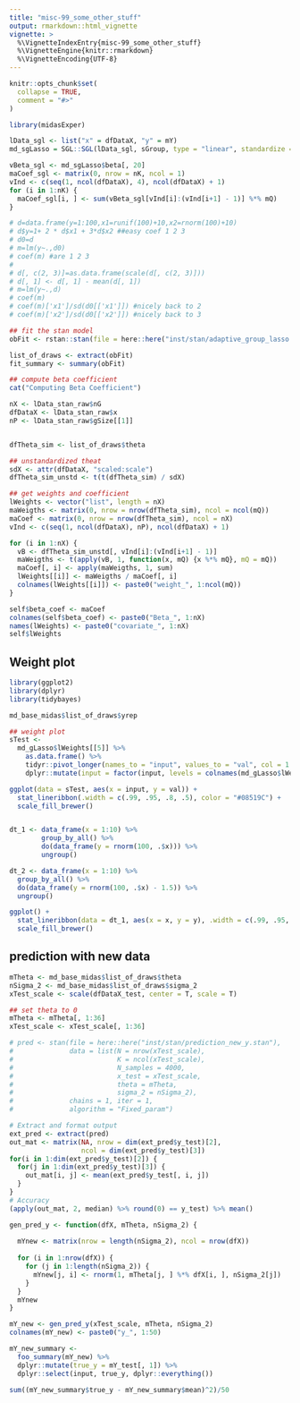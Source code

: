 ```yaml
---
title: "misc-99_some_other_stuff"
output: rmarkdown::html_vignette
vignette: >
  %\VignetteIndexEntry{misc-99_some_other_stuff}
  %\VignetteEngine{knitr::rmarkdown}
  %\VignetteEncoding{UTF-8}
---
```


```r
knitr::opts_chunk$set(
  collapse = TRUE,
  comment = "#>"
)
```

```r
library(midasExper)
```

```r
lData_sgl <- list("x" = dfDataX, "y" = mY)
md_sgLasso = SGL::SGL(lData_sgl, sGroup, type = "linear", standardize = F)

vBeta_sgl <- md_sgLasso$beta[, 20]
maCoef_sgl <- matrix(0, nrow = nK, ncol = 1)
vInd <- c(seq(1, ncol(dfDataX), 4), ncol(dfDataX) + 1)
for (i in 1:nK) {
  maCoef_sgl[i, ] <- sum(vBeta_sgl[vInd[i]:(vInd[i+1] - 1)] %*% mQ)
}
```

```r
# d=data.frame(y=1:100,x1=runif(100)+10,x2=rnorm(100)+10)
# d$y=1+ 2 * d$x1 + 3*d$x2 ##easy coef 1 2 3
# d0=d
# m=lm(y~.,d0)
# coef(m) #are 1 2 3
# 
# d[, c(2, 3)]=as.data.frame(scale(d[, c(2, 3)]))
# d[, 1] <- d[, 1] - mean(d[, 1])
# m=lm(y~.,d)
# coef(m)
# coef(m)['x1']/sd(d0[['x1']]) #nicely back to 2
# coef(m)['x2']/sd(d0[['x2']]) #nicely back to 3
```



```r
## fit the stan model
obFit <- rstan::stan(file = here::here("inst/stan/adaptive_group_lasso.stan"), data = lData_stan_raw, model_name = "group_lasso")

list_of_draws <- extract(obFit)
fit_summary <- summary(obFit)

## compute beta coefficient
cat("Computing Beta Coefficient")

nX <- lData_stan_raw$nG
dfDataX <- lData_stan_raw$x
nP <- lData_stan_raw$gSize[[1]]


dfTheta_sim <- list_of_draws$theta

## unstandardized theat
sdX <- attr(dfDataX, "scaled:scale")
dfTheta_sim_unstd <- t(t(dfTheta_sim) / sdX)

## get weights and coefficient
lWeights <- vector("list", length = nX)
maWeigths <- matrix(0, nrow = nrow(dfTheta_sim), ncol = ncol(mQ))
maCoef <- matrix(0, nrow = nrow(dfTheta_sim), ncol = nX)
vInd <- c(seq(1, ncol(dfDataX), nP), ncol(dfDataX) + 1)

for (i in 1:nX) {
  vB <- dfTheta_sim_unstd[, vInd[i]:(vInd[i+1] - 1)]
  maWeigths <- t(apply(vB, 1, function(x, mQ) {x %*% mQ}, mQ = mQ))
  maCoef[, i] <- apply(maWeigths, 1, sum)
  lWeights[[i]] <- maWeigths / maCoef[, i]
  colnames(lWeights[[i]]) <- paste0("weight_", 1:ncol(mQ))
}

self$beta_coef <- maCoef
colnames(self$beta_coef) <- paste0("Beta_", 1:nX)
names(lWeights) <- paste0("covariate_", 1:nX)
self$lWeights
```




## Weight plot
```r
library(ggplot2)
library(dplyr)
library(tidybayes)

md_base_midas$list_of_draws$yrep

## weight plot
sTest <- 
  md_gLasso$lWeights[[5]] %>% 
    as.data.frame() %>%
    tidyr::pivot_longer(names_to = "input", values_to = "val", col = 1:12) %>% 
    dplyr::mutate(input = factor(input, levels = colnames(md_gLasso$lWeights[[1]])))

ggplot(data = sTest, aes(x = input, y = val)) +
  stat_lineribbon(.width = c(.99, .95, .8, .5), color = "#08519C") +
  scale_fill_brewer()


dt_1 <- data_frame(x = 1:10) %>%
        group_by_all() %>%
        do(data_frame(y = rnorm(100, .$x))) %>%
        ungroup()

dt_2 <- data_frame(x = 1:10) %>%
  group_by_all() %>%
  do(data_frame(y = rnorm(100, .$x) - 1.5)) %>%
  ungroup()

ggplot() +
  stat_lineribbon(data = dt_1, aes(x = x, y = y), .width = c(.99, .95, .8, .5), color = "#08519C") + 
  scale_fill_brewer()
```




## prediction with new data
```r
mTheta <- md_base_midas$list_of_draws$theta
nSigma_2 <- md_base_midas$list_of_draws$sigma_2
xTest_scale <- scale(dfDataX_test, center = T, scale = T)

## set theta to 0
mTheta <- mTheta[, 1:36]
xTest_scale <- xTest_scale[, 1:36]

# pred <- stan(file = here::here("inst/stan/prediction_new_y.stan"),
#              data = list(N = nrow(xTest_scale), 
#                          K = ncol(xTest_scale), 
#                          N_samples = 4000,
#                          x_test = xTest_scale,
#                          theta = mTheta,
#                          sigma_2 = nSigma_2),
#              chains = 1, iter = 1,
#              algorithm = "Fixed_param")

# Extract and format output
ext_pred <- extract(pred)
out_mat <- matrix(NA, nrow = dim(ext_pred$y_test)[2],
                  ncol = dim(ext_pred$y_test)[3])
for(i in 1:dim(ext_pred$y_test)[2]) {
  for(j in 1:dim(ext_pred$y_test)[3]) {
    out_mat[i, j] <- mean(ext_pred$y_test[, i, j])
  }
}
# Accuracy
(apply(out_mat, 2, median) %>% round(0) == y_test) %>% mean()
```

```r
gen_pred_y <- function(dfX, mTheta, nSigma_2) {
  
  mYnew <- matrix(nrow = length(nSigma_2), ncol = nrow(dfX))
  
  for (i in 1:nrow(dfX)) {
    for (j in 1:length(nSigma_2)) {
      mYnew[j, i] <- rnorm(1, mTheta[j, ] %*% dfX[i, ], nSigma_2[j])
    }
  }
  mYnew
}

mY_new <- gen_pred_y(xTest_scale, mTheta, nSigma_2)
colnames(mY_new) <- paste0("y_", 1:50)

mY_new_summary <- 
  foo_summary(mY_new) %>% 
  dplyr::mutate(true_y = mY_test[, 1]) %>% 
  dplyr::select(input, true_y, dplyr::everything())

sum((mY_new_summary$true_y - mY_new_summary$mean)^2)/50
```


